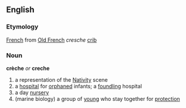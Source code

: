 ==English==
=== Etymology ===
[[French]] from [[Old French]] ''cresche'' [[crib]]

=== Noun ===
'''crèche''' ''or'' '''creche'''
# a representation of the [[Nativity]] scene
# a [[hospital]] for [[orphan]]ed infants; a [[foundling]] hospital
# a day [[nursery]]
# (marine biology) a group of [[young]] who stay together for [[protection]]